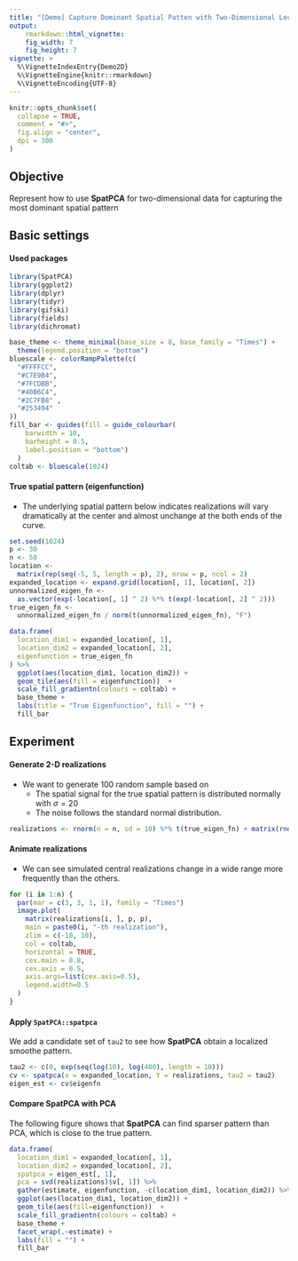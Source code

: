 ```yaml
---
title: "[Demo] Capture Dominant Spatial Patten with Two-Dimensional Locations"
output:
    rmarkdown::html_vignette:
    fig_width: 7
    fig_height: 7
vignette: >
  %\VignetteIndexEntry{Demo2D}
  %\VignetteEngine{knitr::rmarkdown}
  %\VignetteEncoding{UTF-8}
---
```


```r
knitr::opts_chunk$set(
  collapse = TRUE,
  comment = "#>",
  fig.align = "center",
  dpi = 300
)
```

## Objective
Represent how to use **SpatPCA** for two-dimensional data for capturing the most dominant spatial pattern

## Basic settings
#### Used packages
```r
library(SpatPCA)
library(ggplot2)
library(dplyr)
library(tidyr)
library(gifski)
library(fields)
library(dichromat)

base_theme <- theme_minimal(base_size = 8, base_family = "Times") +
  theme(legend.position = "bottom")
bluescale <- colorRampPalette(c(
  "#FFFFCC",
  "#C7E9B4",
  "#7FCDBB",
  "#40B6C4",
  "#2C7FB8" ,
  "#253494"
))
fill_bar <- guides(fill = guide_colourbar(
    barwidth = 10,
    barheight = 0.5,
    label.position = "bottom")
  )
coltab <- bluescale(1024)
```
#### True spatial pattern (eigenfunction)
- The underlying spatial pattern below indicates realizations will vary dramatically at the center and almost unchange at the both ends of the curve.
```r
set.seed(1024)
p <- 30
n <- 50
location <-
  matrix(rep(seq(-5, 5, length = p), 2), nrow = p, ncol = 2)
expanded_location <- expand.grid(location[, 1], location[, 2])
unnormalized_eigen_fn <-
  as.vector(exp(-location[, 1] ^ 2) %*% t(exp(-location[, 2] ^ 2)))
true_eigen_fn <-
  unnormalized_eigen_fn / norm(t(unnormalized_eigen_fn), "F")

data.frame(
  location_dim1 = expanded_location[, 1],
  location_dim2 = expanded_location[, 2],
  eigenfunction = true_eigen_fn
) %>%
  ggplot(aes(location_dim1, location_dim2)) +
  geom_tile(aes(fill = eigenfunction))  +
  scale_fill_gradientn(colours = coltab) +
  base_theme +
  labs(title = "True Eigenfunction", fill = "") +
  fill_bar

```

## Experiment
#### Generate 2-D realizations 
- We want to generate 100 random sample based on 
  - The spatial signal for the true spatial pattern is distributed normally with $\sigma=20$
  - The noise follows the standard normal distribution.

```r
realizations <- rnorm(n = n, sd = 10) %*% t(true_eigen_fn) + matrix(rnorm(n = n * p^2), n, p^2)
```

#### Animate realizations
- We can see simulated central realizations change in a wide range more frequently than the others.
```r
for (i in 1:n) {
  par(mar = c(3, 3, 1, 1), family = "Times")
  image.plot(
    matrix(realizations[i, ], p, p),
    main = paste0(i, "-th realization"),
    zlim = c(-10, 10),
    col = coltab,
    horizontal = TRUE,
    cex.main = 0.8,
    cex.axis = 0.5,
    axis.args=list(cex.axis=0.5),
    legend.width=0.5
  )
}
```

#### Apply `SpatPCA::spatpca`
We add a candidate set of `tau2` to see how **SpatPCA** obtain a localized smoothe pattern.
```r
tau2 <- c(0, exp(seq(log(10), log(400), length = 10)))
cv <- spatpca(x = expanded_location, Y = realizations, tau2 = tau2)
eigen_est <- cv$eigenfn
```
#### Compare **SpatPCA** with PCA
The following figure shows that **SpatPCA** can find sparser pattern than PCA, which is close to the true pattern.
```r
data.frame(
  location_dim1 = expanded_location[, 1],
  location_dim2 = expanded_location[, 2],
  spatpca = eigen_est[, 1], 
  pca = svd(realizations)$v[, 1]) %>%
  gather(estimate, eigenfunction, -c(location_dim1, location_dim2)) %>%
  ggplot(aes(location_dim1, location_dim2)) +
  geom_tile(aes(fill=eigenfunction))  +
  scale_fill_gradientn(colours = coltab) +
  base_theme +
  facet_wrap(.~estimate) +
  labs(fill = "") +
  fill_bar
```